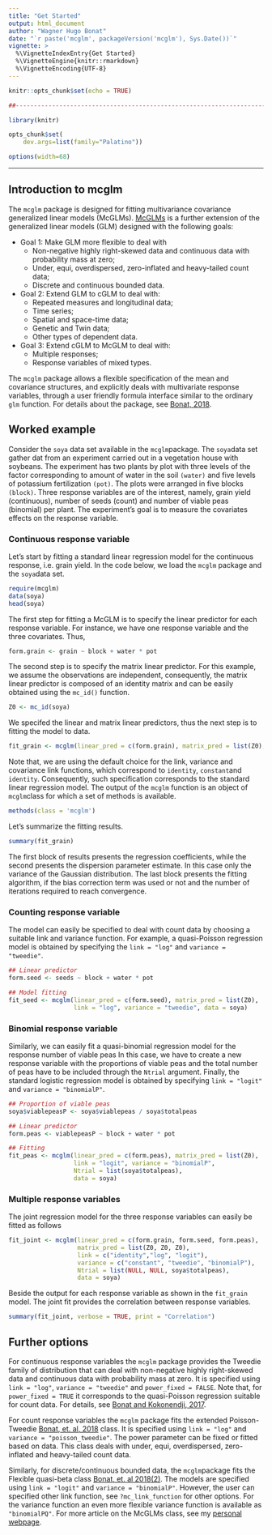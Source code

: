 ```yaml
---
title: "Get Started"
output: html_document
author: "Wagner Hugo Bonat"
date: "`r paste('mcglm', packageVersion('mcglm'), Sys.Date())`"
vignette: >
  %\VignetteIndexEntry{Get Started}        
  %\VignetteEngine{knitr::rmarkdown} 
  %\VignetteEncoding{UTF-8}
---
```


```r
knitr::opts_chunk$set(echo = TRUE)
```

```r
##----------------------------------------------------------------------

library(knitr)

opts_chunk$set(
    dev.args=list(family="Palatino"))

options(width=68)
```

****

## Introduction to mcglm

The `mcglm` package is designed for fitting multivariance covariance generalized linear models (McGLMs).
[McGLMs][] is a further extension of the generalized linear models (GLM) designed with the following goals:

- Goal 1: Make GLM more flexible to deal with
    - Non-negative highly right-skewed data and continuous data with probability mass at zero;
    - Under, equi, overdispersed, zero-inflated and heavy-tailed count data;
    - Discrete and continuous bounded data.
- Goal 2: Extend GLM to cGLM to deal with:
    - Repeated measures and longitudinal data;
    - Time series;
    - Spatial and space-time data;
    - Genetic and Twin data;
    - Other types of dependent data.
- Goal 3: Extend cGLM to McGLM to deal with:
    - Multiple responses;
    - Response variables of mixed types.

The `mcglm` package allows a flexible specification of the mean and covariance 
structures, and explicitly deals with multivariate response variables, through a 
user friendly formula interface similar to the ordinary `glm` function.
For details about the package, see [Bonat, 2018][].

## Worked example

Consider the `soya` data set available in the `mcglm`package. 
The `soya`data set gather dat from an experiment carried out in a vegetation house 
with soybeans. The experiment has two plants by plot with three levels of the factor 
corresponding to amount of water in the soil `(water)` and five levels of potassium 
fertilization `(pot)`. The plots were arranged in five blocks `(block)`. 
Three response variables are of the interest, namely, grain
yield (continuous), number of seeds (count) and number of viable peas (binomial) per plant.
The experiment's goal is to measure the covariates effects on the response variable.

### Continuous response variable

Let's start by fitting a standard linear regression model for the continuous response, 
i.e. grain yield. In the code below, we load the `mcglm` package and the `soya`data set.

```r
require(mcglm)
data(soya)
head(soya)
```

The first step for fitting a McGLM is to specify the linear predictor for each response variable.
For instance, we have one response variable and the three covariates. Thus,

```r
form.grain <- grain ~ block + water * pot
```

The second step is to specify the matrix linear predictor. For this example, we assume the
observations are independent, consequently, the matrix linear predictor is composed of an 
identity matrix and can be easily obtained using the `mc_id()` function.

```r
Z0 <- mc_id(soya)
```

We specifed the linear and matrix linear predictors, thus the next step is to fitting the model to data.

```r
fit_grain <- mcglm(linear_pred = c(form.grain), matrix_pred = list(Z0), data = soya)
```
Note that, we are using the default choice for the link, variance and covariance link functions, which correspond
to `identity`, `constant`and `identity`. Consequently, such specification corresponds to the standard linear regression model. The output of the `mcglm` function is an object of `mcglm`class for which a set of methods is available. 

```r
methods(class = 'mcglm')
```

Let's summarize the fitting results.

```r
summary(fit_grain)
```

The first block of results presents the regression coefficients, while the second
presents the dispersion parameter estimate. In this case only the variance of the Gaussian
distribution. The last block presents the fitting algorithm, if the bias correction 
term was used or not and the number of iterations required to reach convergence.

### Counting response variable

The model can easily be specified to deal with count data by choosing a suitable
link and variance function. For example, a quasi-Poisson regression model
is obtained by specifying the `link = "log"` and `variance = "tweedie"`.

```r
## Linear predictor
form.seed <- seeds ~ block + water * pot

## Model fitting
fit_seed <- mcglm(linear_pred = c(form.seed), matrix_pred = list(Z0), 
                  link = "log", variance = "tweedie", data = soya)
```

### Binomial response variable

Similarly, we can easily fit a quasi-binomial regression model for the response 
number of viable peas In this case, we have to create a new response variable
with the proportions of viable peas and the total number of peas have to be included
through the `Ntrial` argument. Finally, the standard logistic regression model is
obtained by specifying `link = "logit"` and `variance = "binomialP"`.

```r
## Proportion of viable peas
soya$viablepeasP <- soya$viablepeas / soya$totalpeas

## Linear predictor
form.peas <- viablepeasP ~ block + water * pot

## Fitting
fit_peas <- mcglm(linear_pred = c(form.peas), matrix_pred = list(Z0), 
                  link = "logit", variance = "binomialP", 
                  Ntrial = list(soya$totalpeas), 
                  data = soya)

```

### Multiple response variables

The joint regression model for the three response variables can easily be fitted
as follows

```r
fit_joint <- mcglm(linear_pred = c(form.grain, form.seed, form.peas), 
                   matrix_pred = list(Z0, Z0, Z0), 
                   link = c("identity","log", "logit"), 
                   variance = c("constant", "tweedie", "binomialP"),
                   Ntrial = list(NULL, NULL, soya$totalpeas), 
                   data = soya)
```
Beside the output for each response variable as shown in the `fit_grain` 
model. The joint fit provides the correlation between response variables.

```r
summary(fit_joint, verbose = TRUE, print = "Correlation")
```

## Further options

For continuous response variables the `mcglm` package provides the Tweedie family of
distribution that can deal with non-negative highly right-skewed data and 
continuous data with probability mass at zero. It is specified using
`link = "log"`, `variance = "tweedie"` and `power_fixed = FALSE`. Note that,
for `power_fixed = TRUE` it corresponds to the quasi-Poisson regression suitable for count data.
For details, see [Bonat and Kokonendji, 2017][].

For count response variables the `mcglm` package fits the extended Poisson-Tweedie [Bonat, et. al, 2018][] class.
It is specified using `link = "log"` and `variance = "poisson_tweedie"`. The power parameter can be
fixed or fitted based on data. This class deals with under, equi, overdispersed, zero-inflated and heavy-tailed count data. 

Similarly, for discrete/continuous bounded data, the `mcglm`package fits the Flexible quasi-beta class [Bonat, et. al 2018(2)][]. The models are specified using `link = "logit"` and `variance = "binomialP"`. However,
the user can specified other link function, see `?mc_link_function` for other options. For the variance function
an even more flexible variance function is available as `"binomialPQ"`. For more article on the McGLMs class, see my [personal webpage][].

<!---------------------------------------------------------------------- -->

[McGLMs]: https://rss.onlinelibrary.wiley.com/doi/10.1111/rssc.12145 
[Bonat, 2018]: https://www.jstatsoft.org/article/view/v084i04 
[Bonat and Kokonendji, 2017]: http://www.leg.ufpr.br/~wagner/publication/bonat_jscs_2017/
[Bonat, et. al, 2018]: http://www.leg.ufpr.br/~wagner/publication/bonat_sm_2017/
[Bonat, et. al 2018(2)]: http://www.leg.ufpr.br/~wagner/publication/bonat_sm_2018/
[personal webpage]: www.leg.ufpr.br/~wagner
